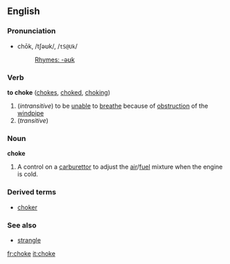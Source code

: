 ==English==
===Pronunciation===
*chōk, /tʃəʊk/, /<tt>tS@Uk</tt>/
*:[[Rhymes:English:-əʊk|Rhymes: -əʊk]]

===Verb===
'''to choke''' ([[chokes]], [[choked]], [[choking]])

# (''intransitive'') to be [[unable]] to [[breathe]] because of [[obstruction]] of the [[windpipe]]
# (''transitive'') {{substub}}

===Noun===
'''choke'''

# A control on a [[carburettor]] to adjust the [[air]]/[[fuel]] mixture when the engine is cold.

===Derived terms===
*[[choker]]

===See also===
*[[strangle]]

[[fr:choke]]
[[it:choke]]